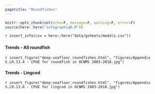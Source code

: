 ```yaml
---
pagetitle: "Roundfishes"
---
```


```r
knitr::opts_chunk$set(echo=F, message=F, warning=F, error=F)
source(here::here("infographiqR.R"))
```

`r insert_info(csv = here::here("data/gsheets/modals.csv"))`


### {.tabset}

#### Trends - All roundfish

`r insert_figure("deep-seafloor_roundfishes.html", "figures/Appendix S.LR.13.4 - CPUE for roundfish in OCNMS 2003-2018.jpg")`

#### Trends - Lingcod

`r insert_figure("deep-seafloor_roundfishes.html", "figures/Appendix S.LR.13.6 - CPUE for lingcod in OCNMS 2003-2018.jpg")`
